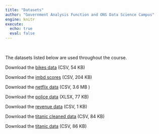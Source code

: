 ```yaml
---
title: "Datasets"
author: "Government Analysis Function and ONS Data Science Campus"
engine: knitr
execute:
  echo: true
  eval: false
---
```


</br>

The datasets listed below are used throughout the course.

<p>Download the <a href="/Data/bikes_data_set.csv" style="text-decoration:none"><span style="text-decoration:underline">bikes data</span> (CSV, 54 KB)</a></p>

<p>Download the <a href="/Data/imdb_scores.csv" style="text-decoration:none"><span style="text-decoration:underline">imbd scores</span> (CSV, 204 KB)</a></p>

<p>Download the <a href="/Data/netflix_data.csv" style="text-decoration:none"><span style="text-decoration:underline">netflix data</span> (CSV, 3.6 MB )</a></p>

<p>Download the <a href="/Data/police_data.csv" style="text-decoration:none"><span style="text-decoration:underline">police data</span> (XLSX, 77 KB)</a></p>

<p>Download the <a href="/Data/revenue_data_set.csv" style="text-decoration:none"><span style="text-decoration:underline">revenue data</span> (CSV, 1 KB)</a></p>

<p>Download the <a href="/Data/titanic_clean.csv" style="text-decoration:none"><span style="text-decoration:underline">titanic cleaned data</span> (CSV, 84 KB)</a></p>

<p>Download the <a href="/Data/titanic.csv" style="text-decoration:none"><span style="text-decoration:underline">titanic data</span> (CSV, 86 KB)</a></p>